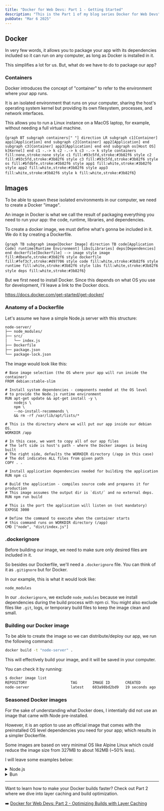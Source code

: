 ```yaml
---
title: "Docker for Web Devs: Part 1 - Getting Started"
description: "This is the Part 1 of my blog series Docker for Web Devs"
pubDate: "Mar 6 2025"
---
```


## Docker

In very few words, it allows you to package your app with its dependencies included so it can run on any computer, as long as Docker is installed in it.

This simplifies a lot for us. But, what do we have to do to package our app?

### Containers

Docker introduces the concept of "container" to refer to the environment where your app runs. 

It is an isolated environment that runs on your computer, sharing the host's operating system kernel but providing its own filesystem, processes, and network interfaces. 

This allows you to run a Linux instance on a MacOS laptop, for example, without needing a full virtual machine.

<MermaidDiagram
  figureNumber={1}
  description="Container isolation from host system"
  size="lg">
{`
graph BT
    subgraph containers[" "]
        direction LR
        subgraph c1[Container]
            app1[Application]
        end
        subgraph c2[Container]
            app2[Application]
        end
        subgraph c3[Container]
            app3[Application]
        end
    end
    subgraph os[Host OS]
        k[Kernel]
    end
    c1 -.-> k
    c2 -.-> k
    c3 -.-> k
    style containers fill:none,stroke:none
    style c1 fill:#93c5fd,stroke:#3b82f6
    style c2 fill:#93c5fd,stroke:#3b82f6
    style c3 fill:#93c5fd,stroke:#3b82f6
    style os fill:#bfdbfe,stroke:#3b82f6
    style app1 fill:white,stroke:#3b82f6
    style app2 fill:white,stroke:#3b82f6
    style app3 fill:white,stroke:#3b82f6
    style k fill:white,stroke:#3b82f6
`}
</MermaidDiagram>

## Images

To be able to spawn these isolated environments in our computer, we need to create a Docker "image".

An image in Docker is what we call the result of packaging everything you need to run your app: the code, runtime, libraries, and dependencies.

To create a docker image, we must define what's gonna be included in it. We do it by creating a Dockerfile.

<MermaidDiagram
  figureNumber={2}
  description="From Dockerfile to Docker Image">
{`
graph TB
    subgraph image[Docker Image]
        direction TB
        code[Application Code]
        runtime[Runtime Environment]
        libs[Libraries]
        deps[Dependencies]
    end
    dockerfile[Dockerfile] --> image
    style image fill:#dbeafe,stroke:#3b82f6
    style dockerfile fill:#fef3c7,stroke:#d97706
    style code fill:white,stroke:#3b82f6
    style runtime fill:white,stroke:#3b82f6
    style libs fill:white,stroke:#3b82f6
    style deps fill:white,stroke:#3b82f6
`}
</MermaidDiagram>


But we first need to install Docker. Since this depends on what OS you use for development, I'll leave a link to the Docker docs.

https://docs.docker.com/get-started/get-docker/

### Anatomy of a Dockerfile

Let's assume we have a simple Node.js server with this structure:

```bash
node-server/
├── node_modules/
├── src/
│   └── index.js
├── Dockerfile
├── package.json
└── package-lock.json
```

The image would look like this:

```docker
# Base image selection (the OS where your app will run inside the container)
FROM debian:stable-slim

# Install system dependencies - components needed at the OS level
# to provide the Node.js runtime environment
RUN apt-get update && apt-get install -y \
    nodejs \
    npm \
    --no-install-recommends \
    && rm -rf /var/lib/apt/lists/*

# This is the directory where we will put our app inside our debian OS.
WORKDIR /app

# In this case, we want to copy all of our app files
# The left side is host's path - where the Docker images is being built
# The right side, defaults the WORKDIR directory (/app in this case)
# The dot indicates ALL files from given path
COPY . .

# Install application dependencies needed for building the application
RUN npm ci

# Build the application - compiles source code and prepares it for production
# This image assumes the output dir is `dist/` and no external deps.
RUN npm run build

# This is the port the application will listen on (not mandatory)
EXPOSE 3000

# Define the command to execute when the container starts
# this command runs on WORKDIR directory (/app)
CMD ["node", "dist/index.js"]
```

### .dockerignore

Before building our image, we need to make sure only desired files are included in it.

So besides our Dockerfile, we'll need a `.dockerignore` file. You can think of it as `.gitignore` but for Docker.

In our example, this is what it would look like:

```
node_modules
```

In our `.dockerignore`, we exclude `node_modules` because we install dependencies during the build process with npm ci. You might also exclude files like `.git`, logs, or temporary build files to keep the image clean and small.

### Building our Docker image

To be able to create the image so we can distribute/deploy our app, we run the following command:

```bash
docker build -t "node-server" .
```

This will effectively build your image, and it will be saved in your computer.

You can check it by running:

```bash
$ docker image list
REPOSITORY                    TAG       IMAGE ID       CREATED          SIZE
node-server                   latest    603a98bd2bd9   19 seconds ago   327MB
```

### Seasoned Docker images

For the sake of understanding what Docker does, I intentially did not use an image that came with Node pre-installed.

However, it is an option to use an official image that comes with the preinstalled OS level dependencies you need for your app; which results in a simpler Dockerfile.

Some images are based on very minimal OS like Alpine Linux which could reduce the image size from 327MB to about 162MB (~50% less).

I will leave some examples below:

<details>
  <summary>Node.js</summary>
  
```docker
# Official node image using Alpine Linux and pre-installed Node v22
FROM node:22-alpine

WORKDIR /app

COPY . .

RUN npm ci

RUN npm run build

EXPOSE 3000

CMD ["node", "dist/index.js"]
```
</details>


<details>
  <summary>Bun</summary>

```docker
# Official node image using Alpine Linux and pre-installed Bun v1
FROM oven/bun:1-alpine
WORKDIR /usr/src/app

COPY . .

RUN bun install

RUN bun build

EXPOSE 3000

CMD ["bun", "run", "dist/index.js"]
```

</details>

---

Want to learn how to make your Docker builds faster? Check out Part 2 where we dive into layer caching and build optimization.

➡️ [Docker for Web Devs: Part 2 - Optimizing Builds with Layer Caching](/blog/docker-for-webdevs-part-2/)